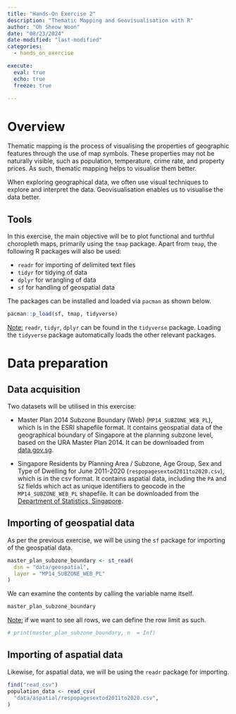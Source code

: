 ```yaml
---
title: "Hands-On Exercise 2"
description: "Thematic Mapping and Geovisualisation with R"
author: "Oh Sheow Woon"
date: "08/23/2024"
date-modified: "last-modified"
categories:
  - hands_on_exercise

execute:
  eval: true
  echo: true
  freeze: true

---
```


# Overview

Thematic mapping is the process of visualising the properties of
geographic features through the use of map symbols. These properties
may not be naturally visible, such as population, temperature,
crime rate, and property prices. As such, thematic mapping helps to
visualise them better.

When exploring geographical data, we often use visual techniques
to explore and interpret the data. Geovisualisation enables us
to visualise the data better.

## Tools

In this exercise, the main objective will be to plot functional and
turthful choropleth maps, primarily using the `tmap` package. Apart
from `tmap`, the following R packages will also be used:

- `readr` for importing of delimited text files
- `tidyr` for tidying of data
- `dplyr` for wrangling of data
- `sf` for handling of geospatial data


The packages can be installed and loaded via `pacman` as shown below.

```R
pacman::p_load(sf, tmap, tidyverse)
```

<u>Note:</u> `readr`, `tidyr`, `dplyr` can be found in the `tidyverse` package.
Loading the `tidyverse` package automatically loads the other relevant packages.

# Data preparation

## Data acquisition

Two datasets will be utilised in this exercise:

- Master Plan 2014 Subzone Boundary (Web) (`MP14_SUBZONE_WEB_PL`), which is in the
ESRI shapefile format. It contains geospatial data of the geographical boundary of
Singapore at the planning subzone level, based on the URA Master Plan 2014. It
can be downloaded from [data.gov.sg](https://data.gov.sg/).

- Singapore Residents by Planning Area / Subzone, Age Group, Sex and Type of
Dwelling for June 2011-2020 (`respopagesextod2011to2020.csv`), which is in the csv format.
It contains aspatial data, including the `PA` and `SZ` fields which act as unique
identifiers to geocode in the `MP14_SUBZONE_WEB_PL` shapefile. It can be downloaded
from the [Department of Statistics, Singapore](https://www.singstat.gov.sg/).

## Importing of geospatial data

As per the previous exercise, we will be using the `sf` package for importing of
the geospatial data.

```R
master_plan_subzone_boundary <- st_read(
  dsn = "data/geospatial", 
  layer = "MP14_SUBZONE_WEB_PL"
)
```

We can examine the contents by calling the variable name itself.

```R
master_plan_subzone_boundary
```

<u>Note:</u> if we want to see all rows, we can define the row limit
as such.

```R
# print(master_plan_subzone_boundary, n  = Inf)
```

## Importing of aspatial data

Likewise, for aspatial data, we will be using the `readr` package for importing.

```R
find("read_csv")
population_data <- read_csv(
  "data/aspatial/respopagesextod2011to2020.csv",
)
```









